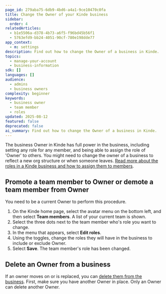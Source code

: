 ```yaml
---
page_id: 279aba75-6db9-4bd6-a4a1-9ce10470c0fa
title: Change the Owner of your Kinde business
sidebar:
  order: 4
relatedArticles:
  - b1e5506a-d378-4b73-a6f5-f96bd45b56f1
  - 5763efd9-bb24-4051-90cf-780e198dde77
app_context:
  - m: settings
description: Find out how to change the Owner of a business in Kinde.
topics:
  - manage-your-account
  - business-information
sdk: []
languages: []
audience:
  - admins
  - business owners
complexity: beginner
keywords:
  - business owner
  - team member
  - roles
updated: 2025-08-12
featured: false
deprecated: false
ai_summary: Find out how to change the Owner of a business in Kinde.
---
```


The business Owner in Kinde has full power in the business, including setting any role for any member, and being able to assign the role of 'Owner' to others. You might need to change the owner of a business to reflect a new org structure or when someone leaves. [Read more about the roles in a Kinde business and how to assign them to members](/get-started/team-and-account/add-team-members/).

## Promote a team member to Owner or demote a team member from Owner

You need to be a current Owner to perform this procedure.

1. On the Kinde home page, select the avatar menu on the bottom left, and then select **Team members**. A list of your current team is shown.
2. Select the three dots next to the team member who's role you want to change.
3. In the menu that appears, select **Edit roles**.
4. Using the toggles, change the roles they will have in the business to include or exclude Owner.
5. Select **Save**. The team member's role has been changed.

## Delete an Owner from a business

If an owner moves on or is replaced, you can [delete them from the business](/get-started/team-and-account/add-team-members/). 
First, make sure you have another Owner in place. Only an Owner can delete another Owner.

